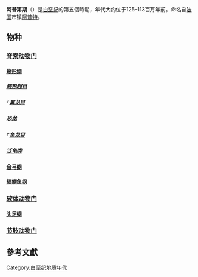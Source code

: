 {{unreferenced|time=2015-06-05T03:00:22+00:00}}
{{Cretaceous graphical timeline}}
'''阿普第期'''（{{lang-en|Aptian}}）是[[白堊紀|白堊紀]]的第五個時期，年代大约位于125–113百万年前。命名自[[法国|法国]]市镇[[阿普特|阿普特]]。
== 物种 ==
{{动态列表}}
=== [[脊索动物门|脊索动物门]] ===
==== [[蜥形纲|蜥形纲]] ====
===== [[鳄形超目|鳄形超目]] =====
===== †[[翼龙目|翼龙目]] =====
===== [[恐龙|恐龙]] =====
===== †[[鱼龙目|鱼龙目]] =====
===== [[泛龟类|泛龟类]] =====
==== [[合弓纲|合弓纲]] ====
==== [[辐鳍鱼纲|辐鳍鱼纲]] ====
=== [[软体动物门|软体动物门]] ===
==== [[头足纲|头足纲]] ====
=== [[节肢动物门|节肢动物门]] ===
==參考文獻==
{{Reflist|refs=}}
{{Geology-stub}}
[[Category:白垩纪地质年代|Category:白垩纪地质年代]]
